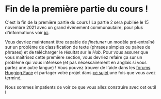 # Fin de la première partie du cours !

C'est la fin de la première partie du cours ! La partie 2 sera publiée le 15 novembre 2021 avec un grand événement communautaire, pour plus d'informations voir [ici](https://huggingface.co/blog/course-launch-event).

Vous devriez maintenant être capable de *finetuner* un modèle pré-entraîné sur un problème de classification de texte (phrases simples ou paires de phrases) et de télécharger le résultat sur le *Hub*. Pour vous assurer que vous maîtrisez cette première section, vous devriez refaire ça sur un problème qui vous intéresse (et pas nécessairement en anglais si vous parlez une autre langue) ! Vous pouvez trouver de l'aide dans les [forums Hugging Face](https://discuss.huggingface.co/) et partager votre projet dans [ce sujet](https://discuss.huggingface.co/t/share-your-projects/6803) une fois que vous avez terminé.

Nous sommes impatients de voir ce que vous allez construire avec cet outil !
